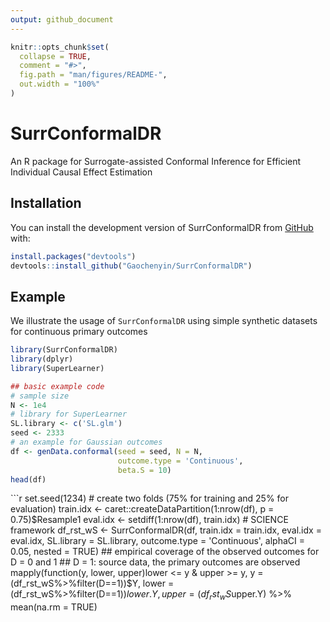 ```yaml
---
output: github_document
---
```


<!-- README.md is generated from README.Rmd. Please edit that file -->

```r
knitr::opts_chunk$set(
  collapse = TRUE,
  comment = "#>",
  fig.path = "man/figures/README-",
  out.width = "100%"
)
```

# SurrConformalDR

<!-- badges: start -->
<!-- badges: end -->

An R package for Surrogate-assisted Conformal Inference for Efficient Individual Causal Effect Estimation

## Installation

You can install the development version of SurrConformalDR from [GitHub](https://github.com/) with:

```r
install.packages("devtools")
devtools::install_github("Gaochenyin/SurrConformalDR")
```

## Example

We illustrate the usage of `SurrConformalDR` using simple synthetic datasets for continuous primary outcomes
```r
library(SurrConformalDR)
library(dplyr)
library(SuperLearner)
```

```r
## basic example code
# sample size
N <- 1e4
# library for SuperLearner
SL.library <- c('SL.glm')
seed <- 2333
# an example for Gaussian outcomes
df <- genData.conformal(seed = seed, N = N, 
                        outcome.type = 'Continuous',
                        beta.S = 10)
head(df)
```

```r
set.seed(1234)
# create two folds (75% for training and 25% for evaluation)
train.idx <- caret::createDataPartition(1:nrow(df), p = 0.75)$Resample1
eval.idx <- setdiff(1:nrow(df), train.idx)
# SCIENCE framework
df_rst_wS <- SurrConformalDR(df, 
                        train.idx = train.idx, 
                        eval.idx = eval.idx,
                        SL.library = SL.library,
                        outcome.type = 'Continuous',
                        alphaCI = 0.05, nested = TRUE)
## empirical coverage of the observed outcomes for D = 0 and 1
## D = 1: source data, the primary outcomes are observed
mapply(function(y, lower, upper)lower <= y & upper >= y, 
       y = (df_rst_wS%>%filter(D==1))$Y, 
       lower = (df_rst_wS%>%filter(D==1))$lower.Y,
       upper = (df_rst_wS%>%filter(D==1))$upper.Y) %>% 
   mean(na.rm = TRUE)

